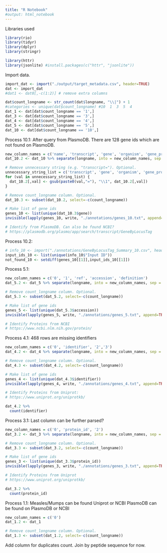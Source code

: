 ```yaml
---
title: "R Notebook"
#output: html_notebook
---
```


Libraries used
```r
library(rio)
library(tidyr)
library(dplyr)
library(stringr)

library(httr)
library(jsonlite) #install.packages(c("httr", "jsonlite"))
```

Import data.
```r
import_dat <- import("./output/target_metadata.csv", header=TRUE)
dat <- import_dat
#dat1 <- dat0[,-c(1:2)] # remove extra columns
```

```r
dat$count_longname <- str_count(dat$longname, "\\|") + 1 
#categories <- unique(dat$count_longname) #10  1  3  5  4
dat_1 <- dat[dat$count_longname == '1',]
dat_3 <- dat[dat$count_longname == '3',]
dat_4 <- dat[dat$count_longname == '4',]
dat_5 <- dat[dat$count_longname == '5',]
dat_10 <- dat[dat$count_longname == '10',]
```

Process 10.1: After query from PlasmoDB. There are 128 gene ids which are not found on PlasmoDB. 
```r
new_column_names = c('name', 'transcript', 'gene', 'organism', 'gene_product', 'transcript_product', 'location', 'protein_length', 'sequence_SO', 'SO')
dat_10.2 <- dat_10 %>% separate(longname, into = new_column_names, sep = "\\|", remove = FALSE)

# Remove unnecessary string (e.g. "transcript="). Optional.
unnecessary_string_list = c('transcript', 'gene', 'organism', 'gene_product', 'transcript_product', 'location', 'protein_length', 'sequence_SO', 'SO')
for (val in unnecessary_string_list) {
  dat_10.2[,val] <- gsub(paste0(val,"="), "\\1", dat_10.2[,val])
}

# Remove count_longname column. Optional.
dat_10.3 <- subset(dat_10.2, select=-c(count_longname))

# Make list of gene ids
genes_10 <- list(unique(dat_10.3$gene))
invisible(lapply(genes_10, write, "./annotations/genes_10.txt", append=TRUE))

# Identify from PlasmoDB. Can also be found NCBI? 
# https://plasmodb.org/plasmo/app/search/transcript/GeneByLocusTag 
```

Process 10.2: 
```r
# info_10 <- import("./annotations/GeneByLocusTag_Summary_10.csv", header=TRUE)
input_ids_10 <- list(unique(info_10$"Input ID"))
not_found_10 <- setdiff(genes_10[[1]],input_ids_10[[1]])
```

Process 5.1: 
```r
new_column_names = c('0', '1', 'ref', 'accession', 'definition')
dat_5.2 <- dat_5 %>% separate(longname, into = new_column_names, sep = "\\|", remove = FALSE)

# Remove count_longname column. Optional.
dat_5.3 <- subset(dat_5.2, select=-c(count_longname))

# Make list of gene ids
genes_5 <- list(unique(dat_5.3$accession))
invisible(lapply(genes_5, write, "./annotations/genes_5.txt", append=TRUE))

# Identify Proteins from NCBI
# https://www.ncbi.nlm.nih.gov/protein/

```


Process 4.1: 468 rows are missing identifiers
```r
new_column_names = c('0', 'identifier', '2','3') 
dat_4.2 <- dat_4 %>% separate(longname, into = new_column_names, sep = "\\|", remove = FALSE)

# Remove count_longname column. Optional.
dat_4.3 <- subset(dat_4.2, select=-c(count_longname))

# Make list of gene ids
genes_4 <- list(unique(dat_4.3$identifier))
invisible(lapply(genes_4, write, "./annotations/genes_4.txt", append=TRUE))

# Identify Proteins from Uniprot: 
# https://www.uniprot.org/uniprotkb/

dat_4.2 %>%
  count(identifier)
```

Process 3.1: Last column can be further parsed? 
```r
new_column_names = c('0', 'protein_id', '2') 
dat_3.2 <- dat_3 %>% separate(longname, into = new_column_names, sep = "\\|", remove = FALSE)

# Remove count_longname column. Optional.
dat_3.3 <- subset(dat_3.2, select=-c(count_longname))

# Make list of gene ids
genes_3 <- list(unique(dat_3.3$protein_id))
invisible(lapply(genes_3, write, "./annotations/genes_3.txt", append=TRUE))

# Identify Proteins from Uniprot
# https://www.uniprot.org/uniprotkb/

dat_3.2 %>%
  count(protein_id)
```

Process 1.1: 
Measles/Mumps can be found Uniprot or NCBI
PlasmoDB can be found on PlasmoDB or NCBI 
```r
new_column_names = c('0') 
dat_1.2 <- dat_1

# Remove count_longname column. Optional.
dat_1.3 <- subset(dat_1.2, select=-c(count_longname))
```

Add column for duplicates count. Join by peptide sequence for now. 
```r

```


